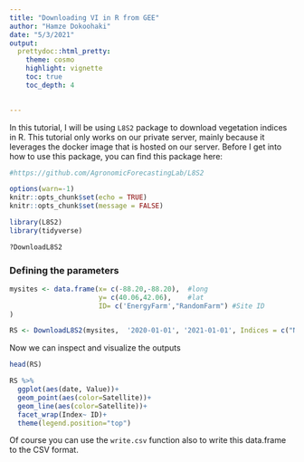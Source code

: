 ```yaml
---
title: "Downloading VI in R from GEE"
author: "Hamze Dokoohaki"
date: "5/3/2021"
output:
  prettydoc::html_pretty:
    theme: cosmo
    highlight: vignette
    toc: true
    toc_depth: 4
    

---
```


In this tutorial, I will be using `L8S2` package to download vegetation indices in R. This tutorial only works on our private server, mainly because it leverages the docker image that is hosted on our server. Before I get into how to use this package, you can find this package here:

```r
#https://github.com/AgronomicForecastingLab/L8S2
```


```r
options(warn=-1)
knitr::opts_chunk$set(echo = TRUE)
knitr::opts_chunk$set(message = FALSE)
```



```r
library(L8S2)
library(tidyverse)
```
```r
?DownloadL8S2
```
### Defining the parameters

```r
mysites <- data.frame(x= c(-88.20,-88.20),  #long
                      y= c(40.06,42.06),    #lat
                      ID= c('EnergyFarm',"RandomFarm") #Site ID
)

RS <- DownloadL8S2(mysites,  '2020-01-01', '2021-01-01', Indices = c("NDVI", "EVI", "SAVI", "OSAVI"))
```

Now we can inspect and visualize the outputs
```r
head(RS)

```


```r
RS %>%
  ggplot(aes(date, Value))+
  geom_point(aes(color=Satellite))+
  geom_line(aes(color=Satellite))+
  facet_wrap(Index~ ID)+
  theme(legend.position="top")

```


Of course you can use the `write.csv` function also to write this data.frame to the CSV format. 
